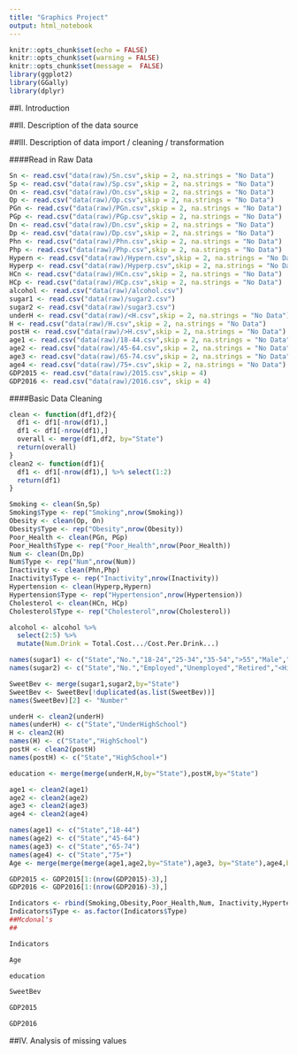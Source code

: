 ```yaml
---
title: "Graphics Project"
output: html_notebook
---
```


```r
knitr::opts_chunk$set(echo = FALSE)
knitr::opts_chunk$set(warning = FALSE)
knitr::opts_chunk$set(message =  FALSE)
library(ggplot2)
library(GGally)
library(dplyr)
```

##I. Introduction

##II. Description of the data source

##III. Description of data import / cleaning / transformation

####Read in Raw Data
```r
Sn <- read.csv("data(raw)/Sn.csv",skip = 2, na.strings = "No Data")
Sp <- read.csv("data(raw)/Sp.csv",skip = 2, na.strings = "No Data")
On <- read.csv("data(raw)/On.csv",skip = 2, na.strings = "No Data")
Op <- read.csv("data(raw)/Op.csv",skip = 2, na.strings = "No Data")
PGn <- read.csv("data(raw)/PGn.csv",skip = 2, na.strings = "No Data")
PGp <- read.csv("data(raw)/PGp.csv",skip = 2, na.strings = "No Data")
Dn <- read.csv("data(raw)/Dn.csv",skip = 2, na.strings = "No Data")
Dp <- read.csv("data(raw)/Dp.csv",skip = 2, na.strings = "No Data")
Phn <- read.csv("data(raw)/Phn.csv",skip = 2, na.strings = "No Data")
Php <- read.csv("data(raw)/Php.csv",skip = 2, na.strings = "No Data")
Hypern <- read.csv("data(raw)/Hypern.csv",skip = 2, na.strings = "No Data")
Hyperp <- read.csv("data(raw)/Hyperp.csv",skip = 2, na.strings = "No Data")
HCn <- read.csv("data(raw)/HCn.csv",skip = 2, na.strings = "No Data")
HCp <- read.csv("data(raw)/HCp.csv",skip = 2, na.strings = "No Data")
alcohol <- read.csv("data(raw)/alcohol.csv")
sugar1 <- read.csv("data(raw)/sugar2.csv")
sugar2 <- read.csv("data(raw)/sugar3.csv")
underH <- read.csv("data(raw)/<H.csv",skip = 2, na.strings = "No Data")
H <- read.csv("data(raw)/H.csv",skip = 2, na.strings = "No Data")
postH <- read.csv("data(raw)/>H.csv",skip = 2, na.strings = "No Data")
age1 <- read.csv("data(raw)/18-44.csv",skip = 2, na.strings = "No Data")
age2 <- read.csv("data(raw)/45-64.csv",skip = 2, na.strings = "No Data")
age3 <- read.csv("data(raw)/65-74.csv",skip = 2, na.strings = "No Data")
age4 <- read.csv("data(raw)/75+.csv",skip = 2, na.strings = "No Data")
GDP2015 <- read.csv("data(raw)/2015.csv",skip = 4)
GDP2016 <- read.csv("data(raw)/2016.csv", skip = 4)
```

####Basic Data Cleaning

```r
clean <- function(df1,df2){
  df1 <- df1[-nrow(df1),]
  df1 <- df1[-nrow(df1),]
  overall <- merge(df1,df2, by="State")
  return(overall)
}
clean2 <- function(df1){
  df1 <- df1[-nrow(df1),] %>% select(1:2)
  return(df1)
}
```

```r
Smoking <- clean(Sn,Sp)
Smoking$Type <- rep("Smoking",nrow(Smoking))
Obesity <- clean(Op, On)
Obesity$Type <- rep("Obesity",nrow(Obesity))
Poor_Health <- clean(PGn, PGp)
Poor_Health$Type <- rep("Poor_Health",nrow(Poor_Health))
Num <- clean(Dn,Dp)
Num$Type <- rep("Num",nrow(Num))
Inactivity <- clean(Phn,Php)
Inactivity$Type <- rep("Inactivity",nrow(Inactivity))
Hypertension <- clean(Hyperp,Hypern)
Hypertension$Type <- rep("Hypertension",nrow(Hypertension))
Cholesterol <- clean(HCn, HCp)
Cholesterol$Type <- rep("Cholesterol",nrow(Cholesterol))

alcohol <- alcohol %>% 
  select(2:5) %>% 
  mutate(Num.Drink = Total.Cost.../Cost.Per.Drink...)

names(sugar1) <- c("State","No.","18-24","25-34","35-54",">55","Male","Female","White","Black","Hispanic","Other")
names(sugar2) <- c("State","No.","Employed","Unemployed","Retired","<HighSchool","HighSchool","College","College.Grad")

SweetBev <- merge(sugar1,sugar2,by="State")
SweetBev <- SweetBev[!duplicated(as.list(SweetBev))]
names(SweetBev)[2] <- "Number"

underH <- clean2(underH)
names(underH) <- c("State","UnderHighSchool")
H <- clean2(H)
names(H) <- c("State","HighSchool")
postH <- clean2(postH)
names(postH) <- c("State","HighSchool+")

education <- merge(merge(underH,H,by="State"),postH,by="State")

age1 <- clean2(age1)
age2 <- clean2(age2)
age3 <- clean2(age3)
age4 <- clean2(age4)

names(age1) <- c("State","18-44")
names(age2) <- c("State","45-64")
names(age3) <- c("State","65-74")
names(age4) <- c("State","75+")
Age <- merge(merge(merge(age1,age2,by="State"),age3, by="State"),age4,by="State")

GDP2015 <- GDP2015[1:(nrow(GDP2015)-3),]
GDP2016 <- GDP2016[1:(nrow(GDP2016)-3),]

Indicators <- rbind(Smoking,Obesity,Poor_Health,Num, Inactivity,Hypertension, Cholesterol)
Indicators$Type <- as.factor(Indicators$Type)
##Mcdonal's
##

```


```r
Indicators

Age

education

SweetBev

GDP2015

GDP2016
```


##IV. Analysis of missing values

```r

```

```r

```

```r

```


